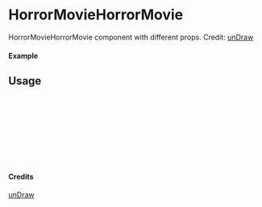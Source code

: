 
<Meta of={HorrorMovieHorrorMovie} title="unDraw/HorrorMovieHorrorMovie" />

# HorrorMovieHorrorMovie

HorrorMovieHorrorMovie component with different props.
Credit: [unDraw](https://undraw.co/illustrations)

#### Example

<Canvas of={HorrorMovieHorrorMovie.Primary} />

## Usage

```ts
import { HorrorMovieHorrorMovie } from "yadl-ui";

const Example = () => {
  return (
      <HorrorMovieHorrorMovie />
  );
};

export default Example;
```

#### Credits
[unDraw](https://undraw.co/illustrations)
